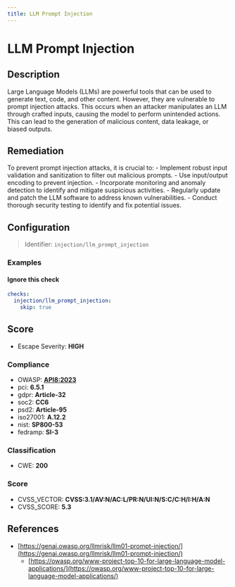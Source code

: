 ```yaml
---
title: LLM Prompt Injection
---
```


# LLM Prompt Injection

## Description

Large Language Models (LLMs) are powerful tools that can be used to generate text, code, and other content. However, they are vulnerable to prompt injection attacks. This occurs when an attacker manipulates an LLM through crafted inputs, causing the model to perform unintended actions. This can lead to the generation of malicious content, data leakage, or biased outputs.

## Remediation

To prevent prompt injection attacks, it is crucial to: - Implement robust input validation and sanitization to filter out malicious prompts. - Use input/output encoding to prevent injection. - Incorporate monitoring and anomaly detection to identify and mitigate suspicious activities. - Regularly update and patch the LLM software to address known vulnerabilities. - Conduct thorough security testing to identify and fix potential issues.



## Configuration

> Identifier: `injection/llm_prompt_injection`



### Examples



#### Ignore this check

```yaml
checks:
  injection/llm_prompt_injection:
    skip: true
```




## Score

- Escape Severity: **<span className="high-severity">HIGH</span>**

### Compliance

- OWASP: **[API8:2023](https://github.com/OWASP/API-Security/blob/master/editions/2023/en/0xa8-security-misconfiguration.md)**
- pci: **6.5.1**
- gdpr: **Article-32**
- soc2: **CC6**
- psd2: **Article-95**
- iso27001: **A.12.2**
- nist: **SP800-53**
- fedramp: **SI-3**

### Classification

- CWE: **200**




### Score

- CVSS_VECTOR: **CVSS:3.1/AV:N/AC:L/PR:N/UI:N/S:C/C:H/I:H/A:N**
- CVSS_SCORE: **5.3**

## References

- [https://genai.owasp.org/llmrisk/llm01-prompt-injection/](https://genai.owasp.org/llmrisk/llm01-prompt-injection/)
  - [https://owasp.org/www-project-top-10-for-large-language-model-applications/](https://owasp.org/www-project-top-10-for-large-language-model-applications/)
  